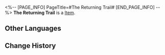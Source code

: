 <%-- [PAGE_INFO]
PageTitle=#The Returning Trail#
[END_PAGE_INFO] --%>
{{Item Infobox
|id          = 25
|image       = Item The Returning Trail.png
|type        = 
|invCategory = 
|rarity      = 3
|effect      = Traces from a past journey. Accumulate this to progress on the Path of Return.
|description = ''Tracks left behind by the Nameless. Follow its guidance to find your way back to Trailblaze's star rail.''
}}
'''The Returning Trail''' is a [[Item]].

==Other Languages==
{{Other Languages
|en   = The Returning Trail
|zhs  = 归程轨迹
|zht  = 歸程軌跡
|ja   = 帰還の軌跡
|ko   = 귀환 궤적
|es   = Trayectoria de regreso
|fr   = Rails du retour
|ru   = Траектория возвращения
|th   = รางหวนคืน
|vi   = Quỹ Đạo Trở Về
|de   = Rückkehrpfad
|id   = The Returning Trail
|pt   = A Trilha de Retorno
}}

==Change History==
{{Change History|1.2}}